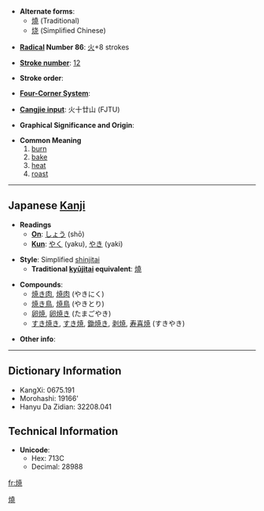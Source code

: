 * '''Alternate forms''':
**[[燒]] (Traditional)
**[[烧]] (Simplified Chinese)

* '''[[Wiktionary:Chinese radical index| Radical]] Number 86''': [[Wiktionary:Chinese radical index 火|火]]+8 strokes

* '''[[Wiktionary:Chinese total strokes index|Stroke number]]''': [[Wiktionary:Chinese total strokes index 12|12]]

* '''Stroke order''': 

* '''[[Wiktionary:Chinese four corner index|Four-Corner System]]''': 

* '''[[Wiktionary:Chinese Cangjie index|Cangjie input]]''': 火十廿山 (FJTU)

* '''Graphical Significance and Origin''': 

* '''Common Meaning'''
*# [[burn]]
*# [[bake]]
*# [[heat]]
*# [[roast]]

----

== Japanese [[Kanji]] ==

* '''Readings'''
** '''[[On]]''': [[しょう]] (shō)
** '''[[Kun]]''': [[やく]] (yaku), [[やき]] (yaki)

* '''Style''': Simplified [[shinjitai]]
** '''Traditional [[kyūjitai]] equivalent''': [[燒]]

* '''Compounds''':
**[[焼き肉]], [[焼肉]] (やきにく)
**[[焼き鳥]], [[焼鳥]] (やきとり)
**[[卵焼]], [[卵焼き]] (たまごやき)
**[[すき焼き]], [[すき焼]], [[鋤焼き]], [[剥焼]], [[寿喜焼]] (すきやき)

* '''Other info''':  

----

== Dictionary Information ==

* KangXi: 0675.191
* Morohashi: 19166'
* Hanyu Da Zidian: 32208.041

== Technical Information ==

* '''Unicode''':
** Hex: 713C
** Decimal: 28988

[[Category:CJKV characters simplified differently in Japan and China|燒]]

[[fr:焼]]